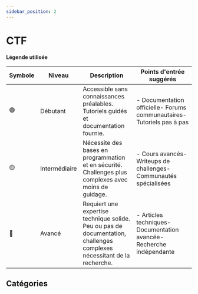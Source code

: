 ```yaml
---
sidebar_position: 2
---
```


# CTF

**Légende utilisée**

| Symbole | Niveau | Description | Points d'entrée suggérés |
|----------|---------|-------------|---------------------|
| 🟢 | Débutant | Accessible sans connaissances préalables. Tutoriels guidés et documentation fournie. | - Documentation officielle- Forums communautaires- Tutoriels pas à pas |
| 🟡 | Intermédiaire | Nécessite des bases en programmation et en sécurité. Challenges plus complexes avec moins de guidage. | - Cours avancés- Writeups de challenges- Communautés spécialisées |
| 🔴 | Avancé | Requiert une expertise technique solide. Peu ou pas de documentation, challenges complexes nécessitant de la recherche. | - Articles techniques- Documentation avancée- Recherche indépendante |

## Catégories

<DocCardList />